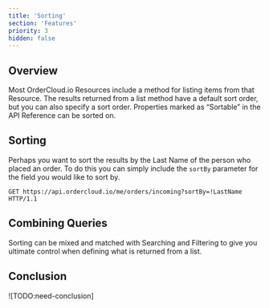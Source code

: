 ```yaml
---
title: 'Sorting'
section: 'Features'
priority: 3
hidden: false
---
```


## Overview

Most OrderCloud.io Resources include a method for listing items from that Resource. The results returned from a list method have a default sort order, but you can also specify a sort order. Properties marked as “Sortable” in the API Reference can be sorted on.

## Sorting

Perhaps you want to sort the results by the Last Name of the person who placed an order. To do this you can simply include the `sortBy` parameter for the field you would like to sort by.

```http
GET https://api.ordercloud.io/me/orders/incoming?sortBy=!LastName HTTP/1.1
```

## Combining Queries

Sorting can be mixed and matched with Searching and Filtering to give you ultimate control when defining what is returned from a list.

## Conclusion

![TODO:need-conclusion]
